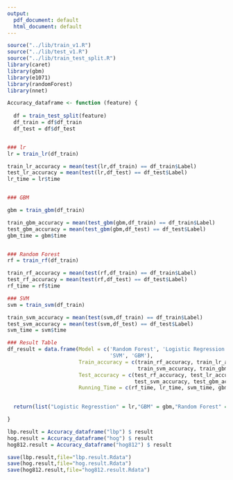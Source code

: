 ```yaml
---
output:
  pdf_document: default
  html_document: default
---
```



```r
source("../lib/train_v1.R")
source("../lib/test_v1.R")
source("../lib/train_test_split.R")
library(caret)
library(gbm)
library(e1071)
library(randomForest)
library(nnet)

Accuracy_dataframe <- function (feature) {
  
  df = train_test_split(feature) 
  df_train = df$df_train
  df_test = df$df_test


### lr
lr = train_lr(df_train)

train_lr_accuracy = mean(test(lr,df_train) == df_train$Label)
test_lr_accuracy = mean(test(lr,df_test) == df_test$Label)
lr_time = lr$time


### GBM

gbm = train_gbm(df_train)

train_gbm_accuracy = mean(test_gbm(gbm,df_train) == df_train$Label)
test_gbm_accuracy = mean(test_gbm(gbm,df_test) == df_test$Label)
gbm_time = gbm$time


### Random Forest
rf = train_rf(df_train)

train_rf_accuracy = mean(test(rf,df_train) == df_train$Label)
test_rf_accuracy = mean(test(rf,df_test) == df_test$Label)
rf_time = rf$time

### SVM
svm = train_svm(df_train)

train_svm_accuracy = mean(test(svm,df_train) == df_train$Label)
test_svm_accuracy = mean(test(svm,df_test) == df_test$Label)
svm_time = svm$time

### Result Table
df_result = data.frame(Model = c('Random Forest', 'Logistic Regression', 
                                 'SVM', 'GBM'), 
                       Train_accuracy = c(train_rf_accuracy, train_lr_accuracy, 
                                          train_svm_accuracy, train_gbm_accuracy), 
                       Test_accuracy = c(test_rf_accuracy, test_lr_accuracy, 
                                         test_svm_accuracy, test_gbm_accuracy), 
                       Running_Time = c(rf_time, lr_time, svm_time, gbm_time))

 
  return(list("Logistic Regresstion" = lr,"GBM" = gbm,"Random Forest" = rf, "SVM" = svm, "result" = df_result))

}

lbp.result = Accuracy_dataframe("lbp") $ result
hog.result = Accuracy_dataframe("hog") $ result
hog812.result = Accuracy_dataframe("hog812") $ result

save(lbp.result,file="lbp.result.Rdata")
save(hog.result,file="hog.result.Rdata")
save(hog812.result,file="hog812.result.Rdata")
```

